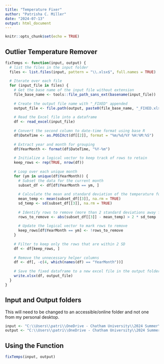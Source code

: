 ```yaml
---
title: "Temperature Fixer"
author: "Patrisha C. Miller"
date: "2024-07-13"
output: html_document
---
```


```r
knitr::opts_chunk$set(echo = TRUE)
```

## Outlier Temperature Remover


```r
fixTemps <- function(input, output) {
  # list the files in the input folder
  files <- list.files(input, pattern = "\\.xlsx$", full.names = TRUE)
  
  # Iterate over each file
  for (input_file in files) {
    # Get the base name of the input file without extension
    file_base_name <- tools::file_path_sans_ext(basename(input_file))
    
    # Create the output file name with "_FIXED" appended
    output_file <- file.path(output, paste0(file_base_name, "_FIXED.xlsx"))
    
    # Read the Excel file into a dataframe
    df <- read_excel(input_file)
    
    # Convert the second column to date-time format using base R
    df$DateTime <- as.POSIXct(df[[2]], format = "%m/%d/%Y %H:%M:%S")
    
    # Extract year and month for grouping
    df$YearMonth <- format(df$DateTime, "%Y-%m")
    
    # Initialize a logical vector to keep track of rows to retain
    keep_rows <- rep(TRUE, nrow(df))
    
    # Loop over each unique month
    for (ym in unique(df$YearMonth)) {
      # Subset the data for the current month
      subset_df <- df[df$YearMonth == ym, ]
      
      # Calculate the mean and standard deviation of the temperature for the current month
      mean_temp <- mean(subset_df[[3]], na.rm = TRUE)
      sd_temp <- sd(subset_df[[3]], na.rm = TRUE)
      
      # Identify rows to remove (more than 2 standard deviations away from the mean)
      rows_to_remove <- abs(subset_df[[3]] - mean_temp) > 2 * sd_temp
      
      # Update the logical vector to mark rows to remove
      keep_rows[df$YearMonth == ym] <- !rows_to_remove
    }
    
    # Filter to keep only the rows that are within 2 SD
    df <- df[keep_rows, ]
    
    # Remove the unnecessary helper columns 
    df <- df[, -c(4, which(names(df) == "YearMonth"))]
    
    # Save the fixed dataframe to a new excel file in the output folder
    write.xlsx(df, output_file)
  }
}

```

## Input and Output folders

This will need to be changed to an accessible/online folder and not one from my personal desktop.

```r
input <- "C:\\Users\\patri\\OneDrive - Chatham University\\2024 Summer\\Monthly Data\\June"
output <- "C:\\Users\\patri\\OneDrive - Chatham University\\2024 Summer\\Monthly Data FIXED DATES\\June FIXED"
```

## Using the Function

```r
fixTemps(input, output)
```
